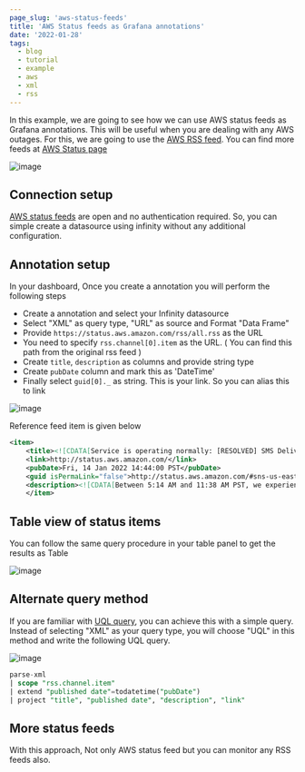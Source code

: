 ```yaml
---
page_slug: 'aws-status-feeds'
title: 'AWS Status feeds as Grafana annotations'
date: '2022-01-28'
tags:
  - blog
  - tutorial
  - example
  - aws
  - xml
  - rss
---
```


In this example, we are going to see how we can use AWS status feeds as Grafana annotations. This will be useful when you are dealing with any AWS outages. For this, we are going to use the [AWS RSS feed](https://status.aws.amazon.com/rss/all.rss). You can find more feeds at [AWS Status page](https://status.aws.amazon.com/)

![image](https://user-images.githubusercontent.com/153843/151575227-20088546-4368-4066-a91b-64058982544b.png#center)

## Connection setup

[AWS status feeds](https://status.aws.amazon.com/rss/all.rss) are open and no authentication required. So, you can simple create a datasource using infinity without any additional configuration.

## Annotation setup

In your dashboard, Once you create a annotation you will perform the following steps

- Create a annotation and select your Infinity datasource
- Select "XML" as query type, "URL" as source and Format "Data Frame"
- Provide `https://status.aws.amazon.com/rss/all.rss` as the URL
- You need to specify `rss.channel[0].item` as the URL. ( You can find this path from the original rss feed )
- Create `title`, `description` as columns and provide string type
- Create `pubDate` column and mark this as 'DateTime'
- Finally select `guid[0]._` as string. This is your link. So you can alias this to link

![image](https://user-images.githubusercontent.com/153843/151575928-4fc9f188-7f9a-43c5-a92a-6069fe434e6a.png)

Reference feed item is given below

```xml
<item>
    <title><![CDATA[Service is operating normally: [RESOLVED] SMS Delivery Delays]]></title>
    <link>http://status.aws.amazon.com/</link>
    <pubDate>Fri, 14 Jan 2022 14:44:00 PST</pubDate>
    <guid isPermaLink="false">http://status.aws.amazon.com/#sns-us-east-1_1642200240</guid>
    <description><![CDATA[Between 5:14 AM and 11:38 AM PST, we experienced increased delivery latency while delivering SMS messages using US toll-free numbers. Also starting at 5:14 AM, SMS message delivery receipts were delayed, which created a backlog of undelivered delivery receipts. We are continuing to work with our downstream partners to clear this backlog. Receipts for new SMS deliveries will also be delayed until this backlog clears. The issues have been resolved and the service is operating normally.]]></description>
    </item>
```

## Table view of status items

You can follow the same query procedure in your table panel to get the results as Table

![image](https://user-images.githubusercontent.com/153843/151576874-6f4d73d2-9331-4473-a7aa-a3eae0bec880.png#center)

## Alternate query method

If you are familiar with [UQL query](/wiki/uql), you can achieve this with a simple query. Instead of selecting "XML" as your query type, you will choose "UQL" in this method and write the following UQL query.

![image](https://user-images.githubusercontent.com/153843/151577609-d2e5a7c3-aaf8-412b-83b8-965ca676eef4.png#center)

```sql
parse-xml
| scope "rss.channel.item"
| extend "published date"=todatetime("pubDate")
| project "title", "published date", "description", "link"
```

## More status feeds

With this approach, Not only AWS status feed but you can monitor any RSS feeds also.
